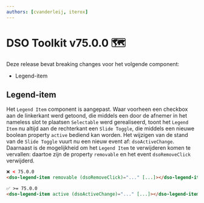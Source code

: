 ```yaml
---
authors: [cvanderleij, iterox]
---
```


# DSO Toolkit v75.0.0 🗺️

Deze release bevat breaking changes voor het volgende component:

- Legend-item

<!-- truncate -->

## Legend-item

Het `Legend Item` component is aangepast. Waar voorheen een checkbox aan de linkerkant werd getoond, die middels een
door de afnemer in het nameless slot te plaatsen `Selectable` werd gerealiseerd, toont het `Legend Item` nu altijd aan
de rechterkant een `Slide Toggle`, die middels een nieuwe boolean property `active` bediend kan worden. Het wijzigen
van de stand van de `Slide Toggle` vuurt nu een nieuw event af: `dsoActiveChange`. Daarnaast is de mogelijkheid om het
`Legend Item` te verwijderen komen te vervallen: daartoe zijn de property `removable` en het event `dsoRemoveClick` verwijderd.

```html
❌ < 75.0.0
<dso-legend-item removable (dsoRemoveClick)="..." [...]></dso-legend-item>

✅ >= 75.0.0
<dso-legend-item active (dsoActiveChange)="..." [...]></dso-legend-item>
```
